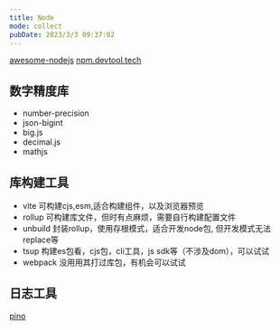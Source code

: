 ```yaml
---
title: Node
mode: collect
pubDate: 2023/3/3 09:37:02
---
```


[awesome-nodejs](https://github.com/sindresorhus/awesome-nodejs)
[npm.devtool.tech](https://npm.devtool.tech/)

## 数字精度库

- number-precision
- json-bigint
- big.js
- decimal.js
- mathjs


## 库构建工具

- vite 可构建cjs,esm,适合构建组件，以及浏览器预览
- rollup 可构建库文件，但时有点麻烦，需要自行构建配置文件
- unbuild 封装rollup，使用存根模式，适合开发node包, 但开发模式无法replace等
- tsup 构建es包看，cjs包，cli工具，js sdk等（不涉及dom），可以试试
- webpack 没用用其打过库包，有机会可以试试

## 日志工具

[pino](https://getpino.io/#/docs/help)
